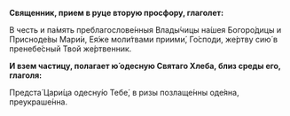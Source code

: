 **Священник, прием в руце вторую просфору, глаголет:**

В честь и па́мять преблагослове́нныя Влады́чицы на́шея Богоро́дицы и Присноде́вы Мари́и, Ея́же моли́твами приими́, Го́споди, же́ртву сию́ в пренебе́сный Твой же́ртвенник.

**И взем частицу, полагает ю́ одесную Святаго Хлеба, близ среды его, глаголя:**

Предста́ Цари́ца одесну́ю Тебе́, в ризы позлаще́нны оде́яна, преукраше́нна.
